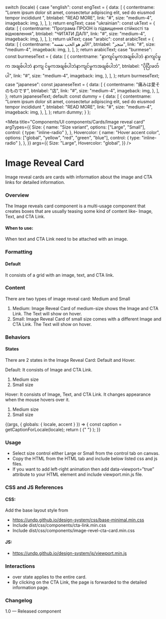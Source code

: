 
  switch (locale) {
    case "english":
      const engText = {
        data: [
          {
            contentname:
              "Lorem ipsum dolor sit amet, consectetur adipiscing elit, sed do eiusmod tempor incididunt ",
            btnlabel: "READ MORE",
            link: "#",
            size: "medium-4",
            imageback: img,
          },
        ],
      };
      return engText;
    case "ukrainian":
      const ukText = {
        data: [
          {
            contentname: "Програма ПРООН із підвищення стійкості та відновлення",
            btnlabel: "ЧИТАТИ ДАЛІ",
            link: "#",
            size: "medium-4",
            imageback: img,
          },
        ],
      };
      return ukText;
    case "arabic":
      const arabicText = {
        data: [
          {
            contentname: "الألم هو الحب نفسه",
            btnlabel: "متجر",
            link: "#",
            size: "medium-4",
            imageback: img,
          },
        ],
      };
      return arabicText;
    case "burmese":
      const burmeseText = {
        data: [
          {
            contentname:
              "နာကျင်မှုကအချစ်ပါဘဲ နာကျင်မှုက အချစ်ပါဘဲ နာကျ င်မှုကအချစ်ပါဘဲနာကျင်မှုကအချစ်ပါဘဲ",
            btnlabel: "ပိုပြီးဖတ်ပါ",
            link: "#",
            size: "medium-4",
            imageback: img,
          },
        ],
      };
      return burmeseText;
    case "japanese":
      const japaneseText = {
        data: [
          {
            contentname: "痛みは愛そのものです",
            btnlabel: "店",
            link: "#",
            size: "medium-4",
            imageback: img,
          },
        ],
      };
      return japaneseText;
    default:
      const dummy = {
        data: [
          {
            contentname:
              "Lorem ipsum dolor sit amet, consectetur adipiscing elit, sed do eiusmod tempor incididunt ",
            btnlabel: "READ MORE",
            link: "#",
            size: "medium-4",
            imageback: img,
          },
        ],
      };
      return dummy;
  }
};

<Meta
  title="Components/UI components/Cards/Image reveal card"
  argTypes={{
    Size: {
      name: "Size variant",
      options: ["Large", "Small"],
      control: { type: "inline-radio" },
    },
    Hovercolor: {
      name: "Hover accent color",
      options: ["global", "yellow", "red", "green", "blue"],
      control: { type: "inline-radio" },
    },
  }}
  args={{
    Size: "Large",
    Hovercolor: "global",
  }}
/>

# Image Reveal Card

Image reveal cards are cards with information about the image and CTA links for detailed information.

### Overview

The Image reveals card component is a multi-usage component that creates boxes that are usually teasing some kind of content like- Image, Text, and CTA Link.

#### When to use:

When text and CTA Link need to be attached with an image.

### Formatting

#### Default

It consists of a grid with an image, text, and CTA link.

### Content

There are two types of image reveal card: Medium and Small

1. Medium: Image Reveal Card of medium-size shows the Image and CTA Link. The Text will show on hover.
2. Small: Image Reveal Card of small size comes with a different Image and CTA Link. The Text will show on hover.

### Behaviors

#### States

There are 2 states in the Image Reveal Card: Default and Hover.

Default: It consists of Image and CTA Link.

1. Medium size
2. Small size

Hover: It consists of Image, Text, and CTA Link. It changes appearance when the mouse hovers over it.

1. Medium size
2. Small size

<Canvas>
  <Story name="Image reveal card">
    {(args, { globals: { locale, accent } }) => {
      const caption = getCaptionForLocale(locale);
      return (
        <ImageRevelCard data={caption.data} {...args}>
          {" "}
        </ImageRevelCard>
      );
    }}
  </Story>
</Canvas>

### Usage

- Select size control either Large or Small from the control tab on canvas.
- Copy the HTML from the HTML tab and include below listed css and js files.
- If you want to add left-right animation then add data-viewport=”true” attribute to your HTML element and include viewport.min.js file.

### CSS and JS References

#### CSS:

Add the base layout style from

- https://undp.github.io/design-system/css/base-minimal.min.css
- Include dist/css/components/cta-link.min.css
- Include dist/css/components/image-revel-cta-card.min.css

#### JS:

- https://undp.github.io/design-system/js/viewport.min.js

### Interactions

- over state applies to the entire card.
- By clicking on the CTA Link, the page is forwarded to the detailed information page.

### Changelog

1.0 — Released component

